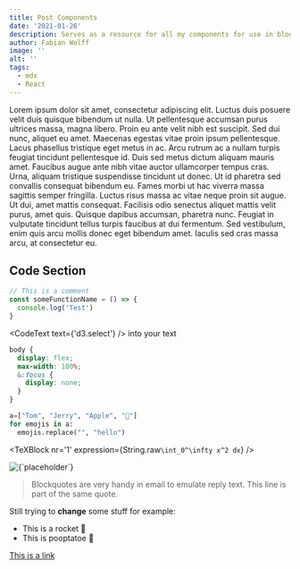 ```yaml
---
title: Post Components
date: '2021-01-26'
description: Serves as a resource for all my components for use in blog posts
author: Fabian Wolff
image: ''
alt: ''
tags:
  - mdx
  - React
---
```


Lorem ipsum dolor sit amet, consectetur adipiscing elit. Luctus duis posuere velit duis quisque bibendum ut nulla. Ut
pellentesque accumsan purus ultrices massa, magna libero. Proin eu ante velit nibh est suscipit. Sed dui nunc, aliquet
eu amet. Maecenas egestas vitae proin ipsum pellentesque. Lacus phasellus tristique eget metus in ac. Arcu rutrum ac a
nullam turpis feugiat tincidunt pellentesque id. Duis sed metus dictum aliquam mauris amet. Faucibus augue ante nibh
vitae auctor ullamcorper tempus cras. Urna, aliquam tristique suspendisse tincidunt ut donec. Ut id pharetra sed
convallis consequat bibendum eu. Fames morbi ut hac viverra massa sagittis semper fringilla. Luctus risus massa ac vitae
neque proin sit augue. Ut dui, amet mattis consequat. Facilisis odio senectus aliquet mattis velit purus, amet quis.
Quisque dapibus accumsan, pharetra nunc. Feugiat in vulputate tincidunt tellus turpis faucibus at dui fermentum. Sed
vestibulum, enim quis arcu mollis donec eget bibendum amet. Iaculis sed cras massa arcu, at consectetur eu.

## Code Section

```js
// This is a comment
const someFunctionName = () => {
  console.log('Test')
}
```

<CodeText text={'d3.select'} /> into your text

```scss
body {
  display: flex;
  max-width: 100%;
  &:focus {
    display: none;
  }
}
```

```python:index.py
a=["Tom", "Jerry", "Apple", "🚀"]
for emojis in a:
  emojis.replace("", "hello")
```

<TeXBlock nr='1' expression={String.raw`\int_0^\infty x^2 dx`} />

<Centre>
  <Image
    alt={`placeholder`}
    src={`/static/images/hexagon.svg`}
    width={100}
    height={100}
  />
</Centre>

> Blockquotes are very handy in email to emulate reply text.
> This line is part of the same quote.

Still trying to **change** some stuff for example:

- This is a rocket 🚀
- This is pooptatoe 🥔

<a href='http://google.com/' target='_blank'>
  This is a link
</a>
